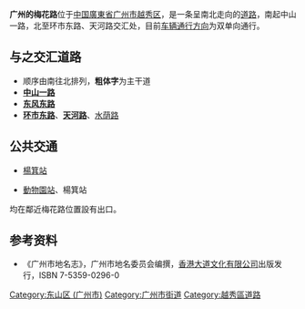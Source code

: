 {{Infobox Guangzhou Road
|中文道路名称=梅花路
|道路名称拼音= Mei Hua Lu
|图片=
|图片说明=
|道路属性=城市支路
|道路总长度= 0.655
|道路宽度= 8－10米
|车速限制=
|行车线数量= 双向2[[车道|车道]]
|所在地区={{CHN}}[[廣東省|廣東省]][[广州市|广州市]][[越秀区|越秀区]]
|起点=南起[[中山路_(广州)|中山一路]]
|终点=北至[[环市路_(广州)|环市东路]]、[[天河路_(广州)|天河路]]交汇处
|道路命名日期=
|命名缘由=靠近[[梅花村|梅花村]]
|道路旧名=
|道路动工日期=
|通车日期=1960年后建成马路
|路段主要建筑=[[广州地铁|地铁]][[杨箕站|杨箕站]]C出口、<br />[[锦城花园(东风东)公交总站|锦城花园(东风东)公交总站]]、<br />[[锦城花园|锦城花园]]
}}
'''广州的梅花路'''位于[[中华人民共和国|中国]][[廣東省|廣東省]][[广州市|广州市]][[越秀区|越秀区]]，是一条呈南北走向的[[道路|道路]]，南起中山一路，北至环市东路、天河路交汇处，目前[[车辆|车辆]][[道路通行方向|通行方向]]为双单向通行。

==与之交汇道路==
*顺序由南往北排列，'''粗体字'''为主干道
*'''[[中山路_(广州)|中山一路]]'''
*'''[[东风路_(广州)|东风东路]]'''
*'''[[环市路_(广州)|环市东路]]'''、'''[[天河路_(廣州)|天河路]]'''、[[水荫路|水荫路]]

==公共交通==
*{{广州地铁路线链接|1|SL}}[[楊箕站|楊箕站]]
*{{广州地铁路线链接|5|SL}}[[動物園站_(廣州)|動物園站]]、楊箕站
均在鄰近梅花路位置設有出口。

==参考资料==
*《广州市地名志》，广州市地名委员会编撰，[[香港大道文化有限公司|香港大道文化有限公司]]出版发行，ISBN 7-5359-0296-0

[[Category:东山区_(广州市)|Category:东山区 (广州市)]]
[[Category:广州市街道|Category:广州市街道]]
[[Category:越秀區道路|Category:越秀區道路]]
{{GZ-stub}}
